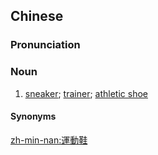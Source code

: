 {{also|运动鞋}}
==Chinese==
{{zh-forms|s=运动鞋|type=21}}

===Pronunciation===
{{zh-pron
|m=yùndòngxié
|c=wan6 dung6 haai4
|h=pfs=yun-thung-hài
|mn=ūn-tōng-ê/ūn-tōng-ôe
|cat=n
}}

===Noun===
{{zh-noun}}

# [[sneaker]]; [[trainer]]; [[athletic shoe]]

====Synonyms====
{{zh-dial|球鞋}}

{{zh-cat|Footwear|Sports}}

[[zh-min-nan:運動鞋]]